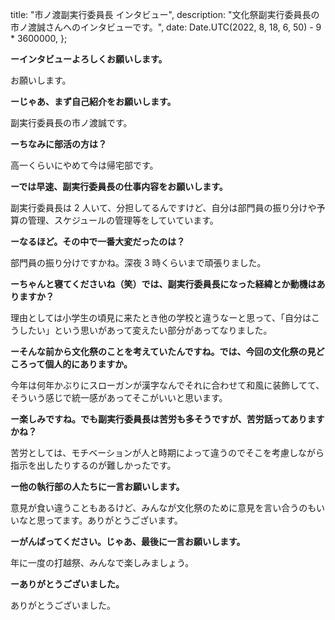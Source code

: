 
  title: "市ノ渡副実行委員長 インタビュー",
  description: "文化祭副実行委員長の市ノ渡誠さんへのインタビューです。",
  date: Date.UTC(2022, 8, 18, 6, 50) - 9 * 3600000,
};

**ーインタビューよろしくお願いします。**

お願いします。

**ーじゃあ、まず自己紹介をお願いします。**

副実行委員長の市ノ渡誠です。

**ーちなみに部活の方は？**

高一くらいにやめて今は帰宅部です。

**ーでは早速、副実行委員長の仕事内容をお願いします。**

副実行委員長は 2 人いて、分担してるんですけど、自分は部門員の振り分けや予算の管理、スケジュールの管理等をしていています。

**ーなるほど。その中で一番大変だったのは？**

部門員の振り分けですかね。深夜 3 時くらいまで頑張りました。

**ーちゃんと寝てくださいね（笑）では、副実行委員長になった経緯とか動機はありますか？**

理由としては小学生の頃見に来たとき他の学校と違うなーと思って、「自分はこうしたい」という思いがあって変えたい部分があってなりました。

**ーそんな前から文化祭のことを考えていたんですね。では、今回の文化祭の見どころって個人的にありますか。**

今年は何年かぶりにスローガンが漢字なんでそれに合わせて和風に装飾してて、そういう感じで統一感があってそこがいいと思います。

**ー楽しみですね。でも副実行委員長は苦労も多そうですが、苦労話ってありますかね？**

苦労としては、モチベーションが人と時期によって違うのでそこを考慮しながら指示を出したりするのが難しかったです。

**ー他の執行部の人たちに一言お願いします。**

意見が食い違うこともあるけど、みんなが文化祭のために意見を言い合うのもいいなと思ってます。ありがとうございます。

**ーがんばってください。じゃあ、最後に一言お願いします。**

年に一度の打越祭、みんなで楽しみましょう。

**ーありがとうございました。**

ありがとうございました。

